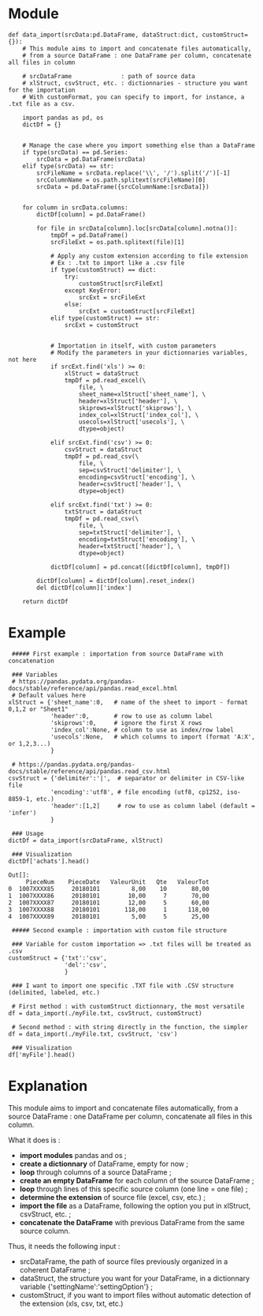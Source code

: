 = Module =
<source lang="python3">
def data_import(srcData:pd.DataFrame, dataStruct:dict, customStruct={}):
    # This module aims to import and concatenate files automatically,
    # from a source DataFrame : one DataFrame per column, concatenate all files in column
    
    # srcDataFrame              : path of source data
    # xlStruct, csvStruct, etc. : dictionnaries - structure you want for the importation
    # With customFormat, you can specify to import, for instance, a .txt file as a csv.
        
    import pandas as pd, os
    dictDf = {}
    
    
    # Manage the case where you import something else than a DataFrame
    if type(srcData) == pd.Series:
        srcData = pd.DataFrame(srcData)
    elif type(srcData) == str:
        srcFileName = srcData.replace('\\', '/').split('/')[-1]
        srcColumnName = os.path.splitext(srcFileName)[0]
        srcData = pd.DataFrame({srcColumnName:[srcData]})
    
    
    for column in srcData.columns:
        dictDf[column] = pd.DataFrame()
    
        for file in srcData[column].loc[srcData[column].notna()]:
            tmpDf = pd.DataFrame()
            srcFileExt = os.path.splitext(file)[1]
            
            # Apply any custom extension according to file extension
            # Ex : .txt to import like a .csv file
            if type(customStruct) == dict:
                try:
                    customStruct[srcFileExt]
                except KeyError:
                    srcExt = srcFileExt
                else:
                    srcExt = customStruct[srcFileExt]
            elif type(customStruct) == str:
                srcExt = customStruct
            
            
            # Importation in itself, with custom parameters
            # Modify the parameters in your dictionnaries variables, not here
            if srcExt.find('xls') >= 0:
                xlStruct = dataStruct
                tmpDf = pd.read_excel(\
                    file, \
                    sheet_name=xlStruct['sheet_name'], \
                    header=xlStruct['header'], \
                    skiprows=xlStruct['skiprows'], \
                    index_col=xlStruct['index_col'], \
                    usecols=xlStruct['usecols'], \
                    dtype=object)    
            
            elif srcExt.find('csv') >= 0:
                csvStruct = dataStruct
                tmpDf = pd.read_csv(\
                    file, \
                    sep=csvStruct['delimiter'], \
                    encoding=csvStruct['encoding'], \
                    header=csvStruct['header'], \
                    dtype=object)       

            elif srcExt.find('txt') >= 0:
                txtStruct = dataStruct
                tmpDf = pd.read_csv(\
                    file, \
                    sep=txtStruct['delimiter'], \
                    encoding=txtStruct['encoding'], \
                    header=txtStruct['header'], \
                    dtype=object)    

            dictDf[column] = pd.concat([dictDf[column], tmpDf])
        
        dictDf[column] = dictDf[column].reset_index()
        del dictDf[column]['index']
        
    return dictDf
</source>

= Example =

<source lang="python3">
 ##### First example : importation from source DataFrame with concatenation

 ### Variables
 # https://pandas.pydata.org/pandas-docs/stable/reference/api/pandas.read_excel.html
 # Default values here
xlStruct = {'sheet_name':0,   # name of the sheet to import - format 0,1,2 or "Sheet1"
            'header':0,       # row to use as column label
            'skiprows':0,     # ignore the first X rows
            'index_col':None, # column to use as index/row label
            'usecols':None,   # which columns to import (format 'A:X', or 1,2,3...)
            }

 # https://pandas.pydata.org/pandas-docs/stable/reference/api/pandas.read_csv.html
csvStruct = {'delimiter':'|',  # separator or delimiter in CSV-like file
            'encoding':'utf8', # file encoding (utf8, cp1252, iso-8859-1, etc.)
            'header':[1,2]     # row to use as column label (default = 'infer')
            }

 ### Usage
dictDf = data_import(srcDataFrame, xlStruct)

 ### Visualization
dictDf['achats'].head()
</source>

<source>
Out[]:
     PieceNum    PieceDate   ValeurUnit   Qte   ValeurTot
0  1007XXXX85     20180101         8,00    10       80,00
1  1007XXXX86     20180101        10,00     7       70,00
2  1007XXXX87     20180101        12,00     5       60,00
3  1007XXXX88     20180101       118,00     1      118,00
4  1007XXXX89     20180101         5,00     5       25,00
</source>

<source lang="python3">
 ##### Second example : importation with custom file structure

 ### Variable for custom importation => .txt files will be treated as .csv
customStruct = {'txt':'csv',
                'del':'csv',
                }

 ### I want to import one specific .TXT file with .CSV structure (delimited, labeled, etc.)
 
 # First method : with customStruct dictionnary, the most versatile
df = data_import(./myFile.txt, csvStruct, customStruct)

 # Second method : with string directly in the function, the simpler
df = data_import(./myFile.txt, csvStruct, 'csv')

 ### Visualization
df['myFile'].head()
</source>

= Explanation =

This module aims to import and concatenate files automatically, from a source DataFrame : one DataFrame per column, concatenate all files in this column.

What it does is :
* '''import modules''' pandas and os ;
* '''create a dictionnary''' of DataFrame, empty for now ;
* '''loop''' through columns of a source DataFrame ;
* '''create an empty DataFrame''' for each column of the source DataFrame ;
* '''loop''' through lines of this specific source column (one line = one file) ;
* '''determine the extension''' of source file (excel, csv, etc.) ;
* '''import the file''' as a DataFrame, following the option you put in xlStruct, csvStruct, etc. ;
* '''concatenate the DataFrame''' with previous DataFrame from the same source column.


Thus, it needs the following input :
* srcDataFrame, the path of source files previously organized in a coherent DataFrame ;
* dataStruct, the structure you want for your DataFrame, in a dictionnary variable {'settingName':'settingOption'} ;
* customStruct, if you want to import files without automatic detection of the extension (xls, csv, txt, etc.)

